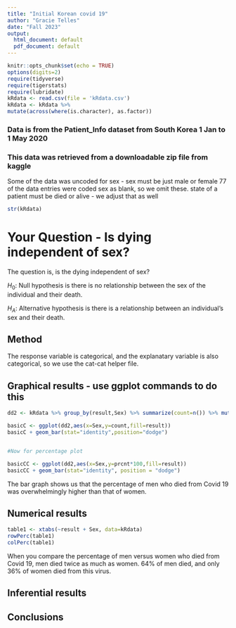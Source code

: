 ```yaml
---
title: "Initial Korean covid 19"
author: "Gracie Telles"
date: "Fall 2023"
output:
  html_document: default
  pdf_document: default
---
```


```r
knitr::opts_chunk$set(echo = TRUE)
options(digits=2)
require(tidyverse)
require(tigerstats)
require(lubridate)
kRdata <- read.csv(file = 'kRdata.csv')
kRdata <- kRdata %>%
mutate(across(where(is.character), as.factor))

```
### Data is from the Patient_Info dataset from South Korea 1 Jan to 1 May 2020
### This data was retrieved from a downloadable zip file from kaggle

Some of the data was uncoded for sex - sex must be just male or female
77 of the data entries were coded sex  as blank, so we omit these.
state of a patient must be died or alive - we adjust that as well  

```r
str(kRdata)
```

# Your Question - Is dying independent of sex?
The question is, is the dying independent of sex? 

$H_0$: Null hypothesis is there is no relationship between the sex of the individual and their death.

$H_A$: Alternative hypothesis is there is a relationship between an individual's sex and their death.


## Method
The response variable is categorical, and the explanatary variable is also categorical, so we use the cat-cat helper file.


## Graphical results - use ggplot commands to do this


```r
dd2 <- kRdata %>% group_by(result,Sex) %>% summarize(count=n()) %>% mutate(prcnt=count/sum(count))

basicC <- ggplot(dd2,aes(x=Sex,y=count,fill=result))
basicC + geom_bar(stat="identity",position="dodge")


#Now for percentage plot

basicCC <- ggplot(dd2,aes(x=Sex,y=prcnt*100,fill=result)) 
basicCC + geom_bar(stat="identity", position = "dodge")
```

The bar graph shows us that the percentage of men who died from Covid 19 was overwhelmingly higher than that of women.


  
## Numerical results

```r
table1 <- xtabs(~result + Sex, data=kRdata)
rowPerc(table1)
colPerc(table1)
```

When you compare the percentage of men versus women who died from Covid 19, men died twice as much as women. 64% of men died, and only 36% of women died from this virus.

## Inferential results 




## Conclusions

